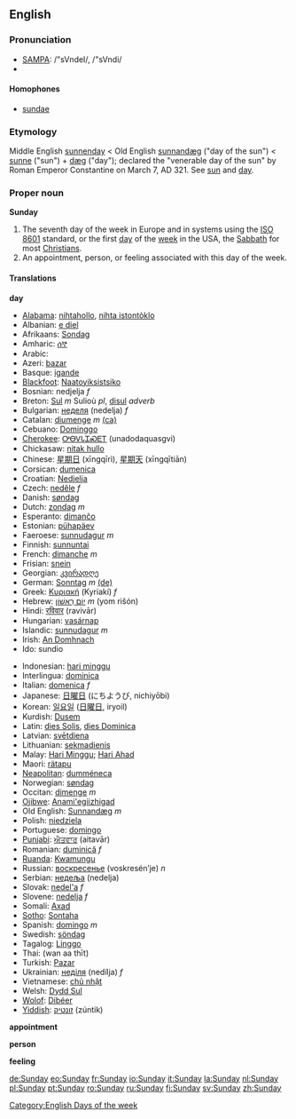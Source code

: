 == English ==
=== Pronunciation ===
*[[w:SAMPA|SAMPA]]: /"sVndeI/, /"sVndi/
*{{IPA|/ˈsʌndeɪ/, /ˈsʌndi/}}

====Homophones====
*[[sundae]]

=== Etymology ===
Middle English [[sunnenday]] < Old English [[sunnandæg]] ("day of the sun") < [[sunne]] ("sun") + [[dæg]] ("day"); declared the "venerable day of the sun" by Roman Emperor Constantine on March 7, AD 321. See [[sun]] and [[day]].

===Proper noun===
'''Sunday'''

#The seventh day of the week in Europe and in systems using the [[w:ISO 8601|ISO 8601]] standard, or the first [[day]] of the [[week]] in the USA, the [[Sabbath]] for most [[Christian]]s.
#An appointment, person, or feeling associated with this day of the week.

====Translations====
'''day'''
{{top}}
<!--left column-->
*[[Alabama]]: [[nihtahollo]], [[nihta istontòklo]]
*Albanian: [[e diel]]
*Afrikaans: [[Sondag]]
*Amharic: [[ሰኞ]]
*Arabic: {{ARchar|[[الأحد]]}} {{IPAchar|(al-’áħadd)}}
*Azeri: [[bazar]]
*Basque: [[igande]]
*[[Blackfoot]]: [[Naatoyiksistsiko]]
*Bosnian: nedjelja ''f''
*Breton: [[Sul]] ''m'' Sulioù ''pl'', [[disul]] ''adverb''
*Bulgarian: [[неделя]] (nedelja) ''f''
*Catalan: [[diumenge]] ''m'' [[:ca:diumenge|(ca)]] 
*Cebuano: [[Dominggo]]
*[[Cherokee]]: [[ᎤᎾᏙᏓᏆᏍᎬᎢ]] (unadodaquasgvi)
*Chickasaw: [[nitak hullo]]
*Chinese: [[星期日]] (xīngqīrì), [[星期天]] (xīngqītiān)
*Corsican: [[dumenica]]
*Croatian: [[Nedjelja]]
*Czech: [[neděle]] ''f''
*Danish: [[søndag]]
*Dutch: [[zondag]] ''m''
*Esperanto: [[dimanĉo]]
*Estonian: [[pühapäev]]
*Faeroese: [[sunnudagur]] ''m''
*Finnish: [[sunnuntai]]
*French: [[dimanche]] ''m''
*Frisian: [[snein]]
*Georgian: [[კვირადღე]] {{IPAchar|(kviradǧe)}}
*German: [[Sonntag]] ''m'' [[:de:Sonntag|(de)]] 
*Greek: [[Κυριακή]] (Kyriakí) ''f''
*Hebrew: [[יום ראשון|יוֹם רִאשׁוֹן]] ''m'' (yom rišón)
*Hindi: [[रविवार]] (ravivār)
*Hungarian: [[vasárnap]]
*Islandic: [[sunnudagur]] ''m''
*Irish: [[An Domhnach]]
*Ido: sundio
{{mid}}
<!--right column-->
*Indonesian: [[hari minggu]]
*Interlingua: [[dominica]]
*Italian: [[domenica]] ''f''
*Japanese: [[日曜日]] (にちようび, nichiyōbi)
*Korean: [[일요일]] ([[日曜日]], iryoil)
*Kurdish: [[Dusem]]
*Latin: [[dies Solis]], [[dies Dominica]]
*Latvian: [[svētdiena]]
*Lithuanian: [[sekmadienis]]
*Malay: [[Hari Minggu]]; [[Hari Ahad]]
*Maori: [[rätapu]]
*[[Neapolitan]]: [[dumméneca]]
*Norwegian: [[søndag]]
*Occitan: [[dimenge]] ''m''
*[[Ojibwe]]: [[Anami'egiizhigad]]
*Old English: [[Sunnandæg]] ''m''
*Polish: [[niedziela]]
*Portuguese: [[domingo]]
*[[Punjabi]]: [[ਐਤਵਾਰ]] (aitavār)
*Romanian: [[duminică]] ''f''
*[[Ruanda]]: [[Kwamungu]]
*Russian: [[воскресенье]] (voskresén’je) ''n''
*Serbian: [[недеља]] (nedelja)
*Slovak: [[nedel'a]] ''f''
*Slovene: [[nedelja]] ''f''
*Somali: [[Axad]]
*[[Sotho]]: [[Sontaha]]
*Spanish: [[domingo]] ''m''
*Swedish: [[söndag]]
*Tagalog: [[Linggo]]
*Thai: {{THchar|[[วันอาทิตย์]]}} (wan aa thīt)
*Turkish: [[Pazar]]
*Ukrainian: [[неділя]] (nedílja) ''f''
*Vietnamese: [[chủ nhật]]
*Welsh: [[Dydd Sul]]
*[[Wolof]]: [[Dibéer]]
*[[Yiddish]]: [[זונטיק]] (zúntik)
{{bottom}}

'''appointment'''
{{top}}
<!--Put translations for languages from A to I here-->
{{mid}}
<!--Put translations for languages from J to Z here-->
{{bottom}}

'''person'''
{{top}}
<!--Put translations for languages from A to I here-->
{{mid}}
<!--Put translations for languages from J to Z here-->
{{bottom}}

'''feeling'''
{{top}}
<!--Put translations for languages from A to I here-->
{{mid}}
<!--Put translations for languages from J to Z here-->
{{bottom}}

[[Category:English Days of the week]]

[[de:Sunday]]
[[eo:Sunday]]
[[fr:Sunday]]
[[io:Sunday]]
[[it:Sunday]]
[[la:Sunday]]
[[nl:Sunday]]
[[pl:Sunday]]
[[pt:Sunday]]
[[ro:Sunday]]
[[ru:Sunday]]
[[fi:Sunday]]
[[sv:Sunday]]
[[zh:Sunday]]